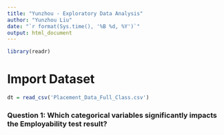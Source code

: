 ```yaml
---
title: "Yunzhou - Exploratory Data Analysis"
author: "Yunzhou Liu"
date: "`r format(Sys.time(), '%B %d, %Y')`"
output: html_document
---
```

```r
library(readr)
```

# Import Dataset

```r
dt = read_csv('Placement_Data_Full_Class.csv')
```

### Question 1: Which categorical variables significantly impacts the Employability test result? 

```r

```
